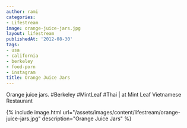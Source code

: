 ```yaml
---
author: rami
categories:
- Lifestream
image: orange-juice-jars.jpg
layout: lifestream
publishedAt: '2012-08-30'
tags:
- usa
- california
- berkeley
- food-porn
- instagram
title: Orange Juice Jars
---
```


Orange juice jars. #Berkeley #MintLeaf #Thai | at Mint Leaf Vietnamese Restaurant

{% include image.html url="/assets/images/content/lifestream/orange-juice-jars.jpg" description="Orange Juice Jars" %}